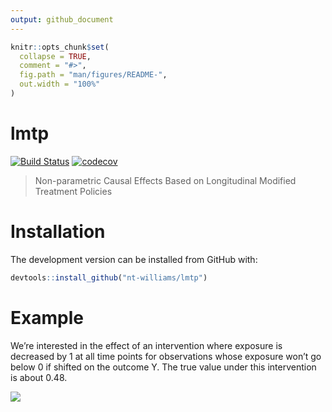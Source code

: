 ```yaml
---
output: github_document
---
```


<!-- README.md is generated from README.Rmd. Please edit that file -->

```r
knitr::opts_chunk$set(
  collapse = TRUE,
  comment = "#>",
  fig.path = "man/figures/README-",
  out.width = "100%"
)
```

# lmtp

<!-- badges: start -->
[![Build Status](https://travis-ci.com/nt-williams/lmtp.svg?token=DA4a53nWMx6q9LisKdRD&branch=master)](https://travis-ci.com/nt-williams/lmtp)
[![codecov](https://codecov.io/gh/nt-williams/lmtp/branch/master/graph/badge.svg?token=TFQNTischL)](https://codecov.io/gh/nt-williams/lmtp)
<!-- badges: end -->

> Non-parametric Causal Effects Based on Longitudinal Modified Treatment Policies

# Installation

The development version can be installed from GitHub with: 

```r
devtools::install_github("nt-williams/lmtp")
```

# Example

We're interested in the effect of an intervention where exposure is decreased by 1 at all time points for observations whose exposure won't go below 0 if shifted on the outcome Y. The true value under this intervention is about 0.48.


![](https://gist.githubusercontent.com/nt-williams/2488fef9e94c7ef1a3920c2682433980/raw/3511d78d0c47ba30099fe428088751446cbbaa60/lmtp-readme-example.svg?sanitize=true)

